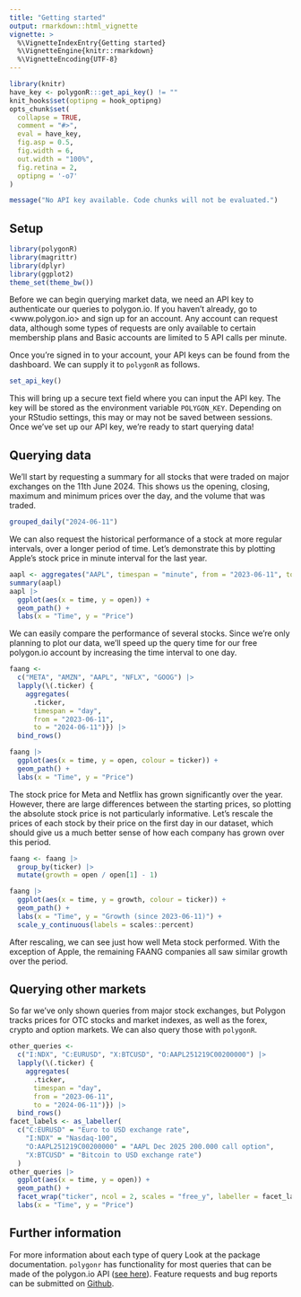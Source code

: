 ```yaml
---
title: "Getting started"
output: rmarkdown::html_vignette
vignette: >
  %\VignetteIndexEntry{Getting started}
  %\VignetteEngine{knitr::rmarkdown}
  %\VignetteEncoding{UTF-8}
---
```


```r
library(knitr)
have_key <- polygonR:::get_api_key() != ""
knit_hooks$set(optipng = hook_optipng)
opts_chunk$set(
  collapse = TRUE,
  comment = "#>",
  eval = have_key,
  fig.asp = 0.5,
  fig.width = 6,
  out.width = "100%",
  fig.retina = 2,
  optipng = '-o7'
)
```
```r
message("No API key available. Code chunks will not be evaluated.")
```

## Setup
```r
library(polygonR)
library(magrittr)
library(dplyr)
library(ggplot2)
theme_set(theme_bw())
```

Before we can begin querying market data, we need an API key to authenticate our queries to polygon.io. If you haven't already, go to <www.polygon.io> and sign up for an account. Any account can request data, although some types of requests are only available to certain membership plans and Basic accounts are limited to 5 API calls per minute.

Once you're signed in to your account, your API keys can be found from the dashboard. We can supply it to `polygonR` as follows.
```r
set_api_key()
```
This will bring up a secure text field where you can input the API key. The key will be stored as the environment variable `POLYGON_KEY`. Depending on your RStudio settings, this may or may not be saved between sessions. Once we've set up our API key, we're ready to start querying data!

## Querying data
We'll start by requesting a summary for all stocks that were traded on major exchanges on the 11th June 2024. This shows us the opening, closing, maximum and minimum prices over the day, and the volume that was traded.

```r
grouped_daily("2024-06-11")
```

We can also request the historical performance of a stock at more regular intervals, over a longer period of time. Let's demonstrate this by plotting Apple's stock price in minute interval for the last year.
```r
aapl <- aggregates("AAPL", timespan = "minute", from = "2023-06-11", to = "2024-06-11")
summary(aapl)
aapl |>
  ggplot(aes(x = time, y = open)) +
  geom_path() +
  labs(x = "Time", y = "Price")
```

We can easily compare the performance of several stocks. Since we're only planning to plot our data, we'll speed up the query time for our free polygon.io account by increasing the time interval to one day.
```r
faang <-
  c("META", "AMZN", "AAPL", "NFLX", "GOOG") |>
  lapply(\(.ticker) {
    aggregates(
      .ticker,
      timespan = "day",
      from = "2023-06-11",
      to = "2024-06-11")}) |>
  bind_rows()

faang |>
  ggplot(aes(x = time, y = open, colour = ticker)) +
  geom_path() +
  labs(x = "Time", y = "Price")
```

The stock price for Meta and Netflix has grown significantly over the year. However, there are large differences between the starting prices, so plotting the absolute stock price is not particularly informative. Let's rescale the prices of each stock by their price on the first day in our dataset, which should give us a much better sense of how each company has grown over this period.
```r
faang <- faang |>
  group_by(ticker) |>
  mutate(growth = open / open[1] - 1)

faang |>
  ggplot(aes(x = time, y = growth, colour = ticker)) +
  geom_path() +
  labs(x = "Time", y = "Growth (since 2023-06-11)") +
  scale_y_continuous(labels = scales::percent)
```

After rescaling, we can see just how well Meta stock performed. With the exception of Apple, the remaining FAANG companies all saw similar growth over the period.

## Querying other markets
So far we've only shown queries from major stock exchanges, but Polygon tracks prices for OTC stocks and market indexes, as well as the forex, crypto and option markets. We can also query those with `polygonR`.

```r
other_queries <- 
  c("I:NDX", "C:EURUSD", "X:BTCUSD", "O:AAPL251219C00200000") |>
  lapply(\(.ticker) {
    aggregates(
      .ticker,
      timespan = "day",
      from = "2023-06-11",
      to = "2024-06-11")}) |>
  bind_rows()
facet_labels <- as_labeller(
  c("C:EURUSD" = "Euro to USD exchange rate",
    "I:NDX" = "Nasdaq-100", 
    "O:AAPL251219C00200000" = "AAPL Dec 2025 200.000 call option", 
    "X:BTCUSD" = "Bitcoin to USD exchange rate")
  )
other_queries |>
  ggplot(aes(x = time, y = open)) +
  geom_path() +
  facet_wrap("ticker", ncol = 2, scales = "free_y", labeller = facet_labels) +
  labs(x = "Time", y = "Price")
```

## Further information

For more information about each type of query Look at the package documentation. `polygonr` has functionality for most queries that can be made of the polygon.io API ([see here](https://polygon.io/docs/stocks/getting-started)). Feature requests and bug reports can be submitted on [Github](https://github.com/flynngo/polygonR).

